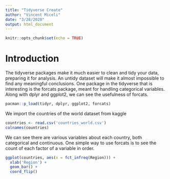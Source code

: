 ---
title: "Tidyverse Create"
author: "Vincent Miceli"
date: "3/28/2020"
output: html_document
---

```{r setup, include=FALSE}
knitr::opts_chunk$set(echo = TRUE)
```

# Introduction

The tidyverse packages make it much easier to clean and tidy your data, preparing it for analysis.  An untidy dataset will make it almost impossible to find any meaningful conclusions.  One package in the tidyverse that is interesting is the forcats package, meant for handling categorical variables.  Along with dplyr and ggplot2, we can see the usefulness of forcats.

```{r}
pacman::p_load(tidyr, dplyr, ggplot2, forcats)
```

We import the countries of the world dataset from kaggle

```{r}
countries <- read.csv('countries_world.csv')
colnames(countries)
```

We can see there are various variables about each country, both categorical and continuous.  One simple way to use forcats is to see the count of each factor of a variable in order.

```{r}
ggplot(countries, aes(x = fct_infreq(Region))) + 
  xlab('Region') + 
  geom_bar() + 
  coord_flip()
```

